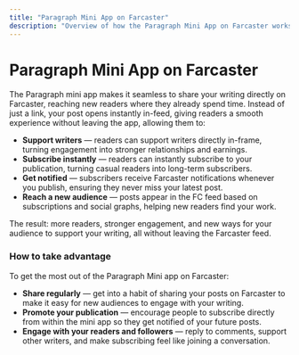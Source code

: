 ```yaml
---
title: "Paragraph Mini App on Farcaster"
description: "Overview of how the Paragraph Mini App on Farcaster works and the value it brings."
---
```


# **Paragraph Mini App on Farcaster**

The Paragraph mini app makes it seamless to share your writing directly on Farcaster, reaching new readers where they already spend time. Instead of just a link, your post opens instantly in-feed, giving readers a smooth experience without leaving the app, allowing them to:

- **Support writers** — readers can support writers directly in-frame, turning engagement into stronger relationships and earnings.
- **Subscribe instantly** — readers can instantly subscribe to your publication, turning casual readers into long-term subscribers.
- **Get notified** — subscribers receive Farcaster notifications whenever you publish, ensuring they never miss your latest post.
- **Reach a new audience** — posts appear in the FC feed based on subscriptions and social graphs, helping new readers find your work.

The result: more readers, stronger engagement, and new ways for your audience to support your writing, all without leaving the Farcaster feed.

### **How to take advantage**

To get the most out of the Paragraph Mini app on Farcaster:

- **Share regularly** — get into a habit of sharing your posts on Farcaster to make it easy for new audiences to engage with your writing.
- **Promote your publication** — encourage people to subscribe directly from within the mini app so they get notified of your future posts.
- **Engage with your readers and followers** — reply to comments, support other writers, and make subscribing feel like joining a conversation.